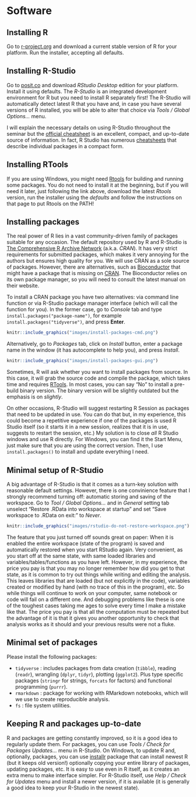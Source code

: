# Software {#software -}

## Installing R {- #install-r}

Go to [r-project.org](https://cloud.r-project.org/) and download a current stable version of R for your platform. Run the installer, accepting all defaults.

## Installing R-Studio {- #install-rstudio}
Go to [posit.co](https://posit.co/download/rstudio-desktop/) and download _RStudio Desktop_ edition for your platform. Install it using defaults. The _R-Studio_ is an integrated development environment for R but you need to install R separately first! The R-Studio will automatically detect latest R that you have and, in case you have several versions of R installed, you will be able to alter that choice via _Tools / Global Options..._ menu.

I will explain the necessary details on using R-Studio throughout the seminar but the [official cheatsheet](https://rstudio.github.io/cheatsheets/html/rstudio-ide.html) is an excellent, compact, and up-to-date source of information. In fact, R Studio has numerous [cheatsheets](https://posit.co/resources/cheatsheets/) that describe individual packages in a compact form.

## Installing RTools {- #install-rtools}
If you are using Windows, you might need [Rtools](https://cran.r-project.org/bin/windows/Rtools/) for building and running some packages. You do not need to install it at the beginning, but if you will need it later, just following the link above, download the latest _Rtools_ version, run the installer using the _defaults_ and follow the instructions on that page to put Rtools on the PATH!

## Installing packages {- #install.packages}
The real power of R lies in a vast community-driven family of packages suitable for any occasion. The default repository used by R and R-Studio is [The Comprehensive R Archive Network](https://cran.r-project.org/) (a.k.a. _CRAN_). It has very strict requirements for submitted packages, which makes it very annoying for the authors but ensures high quality for you. We will use CRAN as a sole source of packages. However, there are alternatives, such as [Bioconductor](http://www.bioconductor.org/) that might have a package that is missing on [CRAN](https://cran.r-project.org/). The Bioconductor relies on its own package manager, so you will need to consult the latest manual on their website.

To install a CRAN package you have two alternatives: via command line function or via R-Studio package manager interface (which will call the function for you). In the former case, go to _Console_ tab and type `install.packages("package-name")`, for example `install.packages("tidyverse")`, and press **Enter**.

```r
knitr::include_graphics("images/install-packages-cmd.png")
```

Alternatively, go to _Packages_ tab, click on _Install_ button, enter a package name in the window (it has autocomplete to help you), and press _Install_.

```r
knitr::include_graphics("images/install-packages-gui.png")
```

Sometimes, R will ask whether you want to install packages from source. In this case, it will grab the source code and compile the package, which takes time and requires [RTools](#install-rtools). In most cases, you can say "No" to install a pre-build binary version. The binary version will be slightly outdated but the emphasis is on _slightly_.

On other occasions, R-Studio will suggest restarting R Session as packages that need to be updated in use. You can do that but, in my experience, this could become a repetitive experience if one of the packages is used R Studio itself (so it starts it in a new session, realizes that it is in use, suggests to restart the session, etc.) My solution is to close _all_ R Studio windows and use R directly. For Windows, you can find it the Start Menu, just make sure that you are using the correct version. Then, I use `install.packages()` to install and update everything I need.

## Minimal setup of R-Studio
A big advantage of R-Studio is that it comes as a turn-key solution with reasonable default settings. However, there is one convinience feature that I strongly recommend turning off: automatic storing and saving of the workspace. Go to _Tool / Global Options..._ and in _General_ setting tab unselect "Restore .RData into workspace at startup" and set "Save workspace to .RData on exit:" to _Never_. 

```r
knitr::include_graphics("images/rstudio-do-not-restore-workspace.png")
```

The feature that you just turned off sounds great on paper: When it is enabled the entire workspace (state of the program) is saved and automatically restored when you start RStudio again. Very convenient, as you start off at the same state, with same loaded libraries and variables/tables/functions as you have left. However, in my experience, the price you pay is that you may no longer remember how did you get to that state, as it is common to try out things while writing and editing the analysis. This leaves libraries that are loaded (but not explicitly in the code), variables created or modified by hand (with no trace of this in the program), etc. So while things will continue to work on your computer, same notebook or code will fail on a different one. And debugging problems like these is one of the toughest cases taking me ages to solve every time I make a mistake like that. The price you pay is that all the computation must be repeated but the advantage of it is that it gives you another opportunity to check that analysis works as it should and your previous results were not a fluke.

## Minimal set of packages {-}
Please install the following packages:

* `tidyverse` : includes packages from data creation (`tibble`), reading (`readr`), wrangling (`dplyr`, `tidyr`), plotting (`ggplot2`). Plus type specific packages (`stringr` for strings, `forcats` for factors) and functional programming (`purrr`).
* `rmarkdown` : package for working with RMarkdown notebooks, which will we use to create reproducible analysis.
* `fs` : file system utilities.

## Keeping R and packages up-to-date {- #installr}
R and packages are getting constantly improved, so it is a good idea to regularly update them. For packages, you can use _Tools / Check for Packages Updates..._ menu in R-Studio. On Windows, to update R and, optionally, packages, you can use [installr](https://www.r-project.org/nosvn/pandoc/installr.html) package that can install newest R (but it keeps old version!) optionally copying your entire library of packages, updating packages, etc. It is easy to use even in R itself, as it creates an extra menu to make interface simpler. For R-Studio itself, use _Help / Check for Updates_ menu and install a newer version, if it is available (it is generally a good idea to keep your R-Studio in the newest state).
